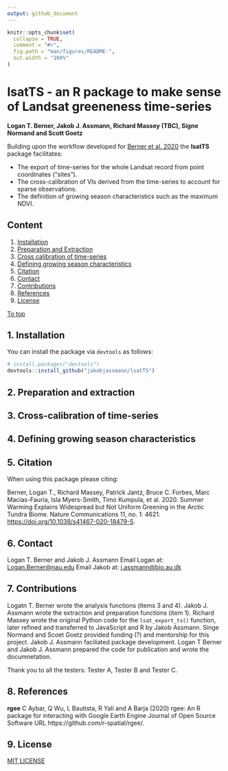 ```yaml
---
output: github_document
---
```


<!-- README.md is generated from README.Rmd. Please edit that file -->

```r
knitr::opts_chunk$set(
  collapse = TRUE,
  comment = "#>",
  fig.path = "man/figures/README-",
  out.width = "100%"
)
```

# lsatTS - an R package to make sense of Landsat greeneness time-series
<!-- badges: start -->
<!-- badges: end -->
**Logan T. Berner, Jakob J. Assmann, Richard Massey (TBC), Signe Normand and Scott Goetz**

Building upon the workflow developed for [Berner et al. 2020](https://www.nature.com/articles/s41467-020-18479-5) the **lsatTS** package facilitates:

- The export of time-series for the whole Landsat record from point coordinates ("sites").
- The cross-calibration of VIs derived from the time-series to account for sparse observations. 
- The definition of growing season characteristics such as the maximum NDVI.

## Content
1. [Installation](#1-Installation)
2. [Preparation and Extraction](#2-Preparation-and-extraction])
3. [Cross calibration of time-series](#3-Cross-calibration-of-time-series)
4. [Defining growing season characteristics](#4-Defining-growing-season-characteristics)
5. [Citation](#5-Citation)
6. [Contact](#6-Contact)
7. [Contributions](#7-Contributions)
8. [References](#8-References)
9. [License](#9-License)

[To top](#Content)

## 1. Installation

You can install the package via `devtools` as follows:

``` r
# install.packages("devtools")
devtools::install_github("jakobjassmann/lsatTS")
```
## 2. Preparation and extraction

## 3. Cross-calibration of time-series

## 4. Defining growing season characteristics

## 5. Citation 
When using this package please citing:

Berner, Logan T., Richard Massey, Patrick Jantz, Bruce C. Forbes, Marc Macias-Fauria, Isla Myers-Smith, Timo Kumpula, et al. 2020. Summer Warming Explains Widespread but Not Uniform Greening in the Arctic Tundra Biome. Nature Communications 11, no. 1: 4621. [https://doi.org/10.1038/s41467-020-18479-5](https://doi.org/10.1038/s41467-020-18479-5).

## 6. Contact
Logan T. Berner and Jakob J. Assmann
Email Logan at: [Logan.Berner@nau.edu](mailto:Logan.Berner@nau.edu)
Email Jakob at: [j.assmann@bio.au.dk](mailto:j.assmann@bio.au.dk)

## 7. Contributions

Logatn T. Berner wrote the analysis functions (items 3 and 4). Jakob J. Assmann wrote the extraction and preparation functions (item 1). Richard Massey wrote the original Python code for the `lsat_export_ts()` function, later refined and transferred to JavaScript and R by Jakob Assmann. Singe Normand and Scoet Goetz provided funding (?) and mentorship for this project. Jakob J. Assmann faciliated package development. Logan T Berner and Jakob J. Assmann prepared the code for publication and wrote the documnetation. 

Thank you to all the testers: Tester A, Tester B and Tester C.


## 8. References
**rgee**
C Aybar, Q Wu, L Bautista, R Yali and A Barja (2020) rgee: An R package for interacting with Google Earth Engine
  Journal of Open Source Software URL https://github.com/r-spatial/rgee/.
  
## 9. License
[MIT LICENSE](LICENSE)
